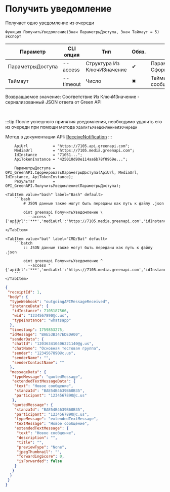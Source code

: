 ﻿---
sidebar_position: 1
description: Получить уведомление и другие функции для работы с Green API в Открытом пакете интеграций - бесплатной open-source библиотеке интеграций для 1С:Предприятие 8, OneScript и CLI
keywords: [1C, 1С, 1С:Предприятие, 1С:Предприятие 8.3, API, Интеграция, Сервисы, Обмен, OneScript, CLI, Green API]
---


# Получить уведомление
 Получает одно уведомление из очереди



`Функция ПолучитьУведомление(Знач ПараметрыДоступа, Знач Таймаут = 5) Экспорт`

  | Параметр | CLI опция | Тип | Обяз. | Назначение |
  |-|-|-|-|-|
  | ПараметрыДоступа | --access | Структура Из КлючИЗначение | &#x2714; | Параметры доступа. См. СформироватьПараметрыДоступа |
  | Таймаут | --timeout | Число | &#x2716; | Таймаут ожидания новых сообщений при пустой очереди |

  
  Возвращаемое значение:   Соответствие Из КлючИЗначение - сериализованный JSON ответа от Green API

<br/>

:::tip
После успешного принятия уведомления, необходимо удалить его из очереди при помощи метода `УдалитьУведомлениеИзОчереди`

Метод в документации API: [ReceiveNotification](https://green-api.com/docs/api/receiving/technology-http-api/ReceiveNotification/)
:::
<br/>


```bsl title="Пример использования для 1С:Предприятие/OneScript"
    ApiUrl           = "https://7105.api.greenapi.com";
    MediaUrl         = "https://7105.media.greenapi.com";
    IdInstance       = "71051...";
    ApiTokenInstance = "425010d90e114aa6b78f0969e...";

    ПараметрыДоступа = OPI_GreenAPI.СформироватьПараметрыДоступа(ApiUrl, MediaUrl, IdInstance, ApiTokenInstance);
    Результат        = OPI_GreenAPI.ПолучитьУведомление(ПараметрыДоступа);
```
    

 <Tabs>
  
    <TabItem value="bash" label="Bash" default>
        ```bash
            # JSON данные также могут быть переданы как путь к файлу .json
            
            oint greenapi ПолучитьУведомление \
              --access "{'apiUrl':'***','mediaUrl':'https://7105.media.greenapi.com','idInstance':'7105187566','apiTokenInstance':'***'}"
        ```
    </TabItem>
  
    <TabItem value="bat" label="CMD/Bat" default>
        ```batch
            :: JSON данные также могут быть переданы как путь к файлу .json
            
            oint greenapi ПолучитьУведомление ^
              --access "{'apiUrl':'***','mediaUrl':'https://7105.media.greenapi.com','idInstance':'7105187566','apiTokenInstance':'***'}"
        ```
    </TabItem>
</Tabs>


```json title="Результат"
{
 "receiptId": 1,
 "body": {
  "typeWebhook": "outgoingAPIMessageReceived",
  "instanceData": {
   "idInstance": 7105187566,
   "wid": "1234567890@c.us",
   "typeInstance": "whatsapp"
  },
  "timestamp": 1759853275,
  "idMessage": "BAE53B347EDEDA00",
  "senderData": {
   "chatId": "120363410406221140@g.us",
   "chatName": "Основная тестовая группа",
   "sender": "1234567890@c.us",
   "senderName": "",
   "senderContactName": ""
  },
  "messageData": {
   "typeMessage": "quotedMessage",
   "extendedTextMessageData": {
    "text": "Новое сообщение",
    "stanzaId": "BAE54B4639B60B35",
    "participant": "1234567890@c.us"
   },
   "quotedMessage": {
    "stanzaId": "BAE54B4639B60B35",
    "participant": "1234567890@c.us",
    "typeMessage": "extendedTextMessage",
    "textMessage": "Новое сообщение",
    "extendedTextMessage": {
     "text": "Новое сообщение",
     "description": "",
     "title": "",
     "previewType": "None",
     "jpegThumbnail": "",
     "forwardingScore": 0,
     "isForwarded": false
    }
   }
  }
 }
}
```
